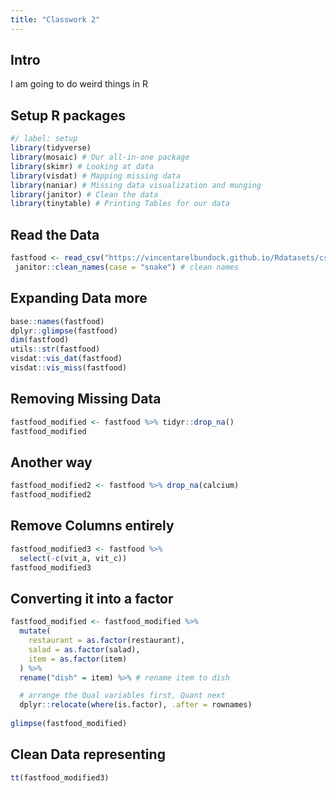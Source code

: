 ```yaml
---
title: "Classwork 2"
---
```


## Intro

I am going to do weird things in R

## Setup R packages

```r
#/ label: setup
library(tidyverse)
library(mosaic) # Our all-in-one package
library(skimr) # Looking at data
library(visdat) # Mapping missing data
library(naniar) # Missing data visualization and munging
library(janitor) # Clean the data
library(tinytable) # Printing Tables for our data

```

## Read the Data

```r
fastfood <- read_csv("https://vincentarelbundock.github.io/Rdatasets/csv/openintro/fastfood.csv") %>% 
 janitor::clean_names(case = "snake") # clean names
```

## Expanding Data more

```r
base::names(fastfood) 
dplyr::glimpse(fastfood)
dim(fastfood)
utils::str(fastfood)
visdat::vis_dat(fastfood)
visdat::vis_miss(fastfood)
```

## Removing Missing Data

```r
fastfood_modified <- fastfood %>% tidyr::drop_na()
fastfood_modified
```

## Another way

```r
fastfood_modified2 <- fastfood %>% drop_na(calcium)
fastfood_modified2
```

## Remove Columns entirely

```r
fastfood_modified3 <- fastfood %>% 
  select(-c(vit_a, vit_c))
fastfood_modified3
```

## Converting it into a factor

```r
fastfood_modified <- fastfood_modified %>%
  mutate(
    restaurant = as.factor(restaurant),
    salad = as.factor(salad),
    item = as.factor(item)
  ) %>%
  rename("dish" = item) %>% # rename item to dish

  # arrange the Qual variables first, Quant next
  dplyr::relocate(where(is.factor), .after = rownames)
  
glimpse(fastfood_modified)
```

## Clean Data representing

```r
tt(fastfood_modified3)
```
